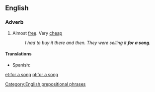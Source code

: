 ==English==

===Adverb===
{{en-adv|pos=[[for]] [[a]] [[song]]|-}}

# Almost [[free]]. Very [[cheap]]
#: ''I had to buy it there and then. They were selling it '''for a song'''.''

====Translations====
* Spanish: {{t-|es|de balde}}

[[Category:English prepositional phrases]]

[[et:for a song]]
[[pl:for a song]]